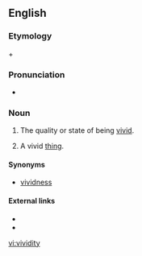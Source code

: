 ==English==

===Etymology===
{{term|vivid|lang=en}} + {{term|-ity|lang=en}}

===Pronunciation===
* {{a|UK}} {{IPA|/vɪˈvɪdɪti/|lang=en}}

===Noun===
{{en-noun|~|vividities}}

# {{context|uncountable|rare|lang=en}} The quality or state of being [[vivid]].
# {{context|countable|lang=en}} A vivid [[thing]].

====Synonyms====
* {{sense|quality}} [[vividness]] {{qualifier|uncountable}}

====External links====
* {{R:Webster 1913}}
* {{R:Century 1911}}

[[vi:vividity]]
